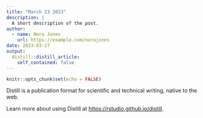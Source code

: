 ```yaml
---
title: "March 23 2023"
description: |
  A short description of the post.
author:
  - name: Nora Jones
    url: https://example.com/norajones
date: 2023-03-27
output:
  distill::distill_article:
    self_contained: false
---
```



```r
knitr::opts_chunk$set(echo = FALSE)
```

Distill is a publication format for scientific and technical writing, native to the web.

Learn more about using Distill at <https://rstudio.github.io/distill>.


